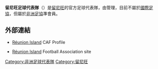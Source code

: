 {{Infobox National football team 
| Name               = 留尼旺 
| Badge              = Blason Réunion DOM.svg
| Nickname           = Club R
| Association        = {{link-en|留尼旺足球協會|Football Réunion Federation|留尼旺}} 
| Confederation      = [[非洲足球協會|非洲足球協會]]
| Coach              = {{link-en|讓-皮埃爾·巴德|Jean-Pierre Bade}}
| Captain            = {{link-en|馬穆杜·迪亞洛|Mamoudou Diallo}}
| Most caps          = {{link-en|蒂埃里·戈雷|Thierry Gorée}}（32場） 
| Top scorer         = {{link-en|馬穆杜·迪亞洛|Mamoudou Diallo}}（12球）
| Home Stadium       = {{link-en|斯塔德·讓-伊沃拉體育場|Stade Jean-Ivoula}} 
| FIFA Trigramme     = REU 
| FIFA Rank          = 
| Elo Rank           = {{World Football Elo Ratings|Réunion}}
| Elo max            = 105
| Elo max date       = 2017年
| Elo min            = 154
| Elo min date       = 1983年7月
 
| pattern_la1=_kappa white|pattern_b1=_redcollar|pattern_ra1=_kappa white|pattern_sh1=_kappa|pattern_so1=_redtop
| leftarm1=008000|body1=008000|rightarm1=008000|shorts1=008000|socks1=008000
| pattern_la2=_bursaspor0809a|pattern_b2=_redcollar|pattern_ra2=_bursaspor0809a|pattern_sh2=_bursaspor0809h|pattern_so2=_redtop
| leftarm2=FFFFFF|body2=FFFFFF|rightarm2=FFFFFF|shorts2=FFFFFF|socks2=FFFFFF

| First game         = {{flagicon|FRA}} [[馬達加斯加國家足球隊|馬達加斯加]] 4 - 2 留尼旺 {{flagicon|REU}}<br />([[馬達加斯加|馬達加斯加]]; 1947) 
| Largest win        = {{flagicon|REU}} 留尼旺 11 - 0 {{fb-rt|Saint Pierre and Miquelon}}<br />([[法國|法國]]; 22 September 2010) 
| Largest loss       = {{fb|Mauritius|1923}} 15 - 2 留尼旺 {{flagicon|Réunion}}<br />([[馬達加斯加|馬達加斯加]]; Date Unknown, 1950) 
| World cup apps     = 
| World cup first    = 
| World cup best     = 
| Regional name      = 
| Regional cup apps  = 
| Regional cup first = 
| Regional cup best  = 
}}
'''留尼旺足球代表隊'''（{{lang-fr|'''Équipe de La Réunion de football'''}}）是[[留尼旺|留尼旺]]的官方足球代表隊，由{{link-en|留尼旺足球協會|Football Réunion Federation|留尼旺}}管理，目前不屬於[[國際足協|國際足協]]，但屬於[[非洲足協|非洲足協]]準會員。

== 外部連結 ==
*[http://www.cafonline.com/association/reunion  Réunion Island]{{Wayback|url=http://www.cafonline.com/association/reunion |date=20120302230013 }} CAF Profile
*{{fr icon}} [https://web.archive.org/web/20070124143403/http://liguefoot-reunion.fff.fr/cgi-bin/general/accueil.pl  Réunion Island] Football Association site

{{CAF teams}}
{{國際足球}}
{{足球小作品}}

[[Category:非洲足球代表隊|Category:非洲足球代表隊]]
[[Category:留尼旺|Category:留尼旺]]
